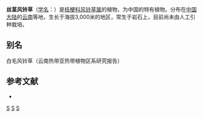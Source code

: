{{Speciesbox
| genus = Campanula
| species = chrysosplenifolia
| authority = Franch.
}}

'''丝茎风铃草'''（[[学名|学名]]：{{lang|la|''Campanula chrysosplenifolia''}}）是[[桔梗科|桔梗科]][[风铃草属|风铃草属]]的植物，为中国的特有植物。分布在[[中国大陆|中国大陆]]的[[云南|云南]]等地，生长于海拔3,000米的地区，常生于岩石上，目前尚未由人工引种栽培。

== 别名 ==
白毛风铃草（云南热带亚热带植物区系研究报告）

== 参考文献 ==
<div class="references-small">
* {{cite web| url =http://www.bioinfo.cn/db05/KmzwSpecies.php?action=view&id=3283| title =丝茎风铃草| work =《中国高等植物数据库全库》| publisher =中国科学院微生物研究所| author =昆明植物研究所| accessdate =2009-02-24| deadurl =yes| archiveurl =https://web.archive.org/web/20160305075240/http://www.bioinfo.cn/db05/KmzwSpecies.php?action=view&id=3283| archivedate =2016-03-05}}
</div>
{{Taxonbar|from=Q10871336}}

[[Category:风铃草属|S]]
[[Category:中国特有植物|S]]
[[Category:云南植物|S]]